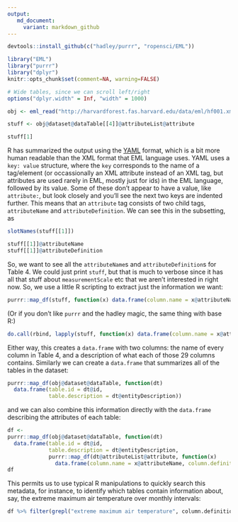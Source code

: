 ```yaml
---
output:
   md_document:
     variant: markdown_github
---
```





```r
devtools::install_github(c("hadley/purrr", "ropensci/EML"))
```

```r
library("EML")
library("purrr")
library("dplyr")
knitr::opts_chunk$set(comment=NA, warning=FALSE)

# Wide tables, since we can scroll left/right
options("dplyr.width" = Inf, "width" = 1000)
```

```r
obj <- eml_read("http://harvardforest.fas.harvard.edu/data/eml/hf001.xml")
```


```r
stuff <- obj@dataset@dataTable[[4]]@attributeList@attribute

stuff[1]
```


R has summarized the output using the [YAML](https://en.wikipedia.org/wiki/YAML) format, which is a bit more human readable than the XML format that EML language uses.  YAML uses a `key: value` structure, where the `key` corresponds to the name of a tag/element (or occassionally an XML attribute instead of an XML tag, but attributes are used rarely in EML, mostly just for ids) in the EML language, followed by its value.  Some of these don't appear to have a value, like `attribute:`, but look closely and you'll see the next two keys are indented further.  This means that an `attribute` tag consists of two child tags, `attributeName` and `attributeDefinition`.  We can see this in the subsetting, as 

```r
slotNames(stuff[[1]])

stuff[[1]]@attributeName
stuff[[1]]@attributeDefinition
```

So, we want to see all the `attributeName`s and `attributeDefinition`s for Table 4.  We could just print `stuff`, but that is much to verbose since it has all that stuff about `measurementScale` etc that we aren't interested in right now.  So, we use a little R scripting to extract just the information we want:

```r
purrr::map_df(stuff, function(x) data.frame(column.name = x@attributeName, definition = x@attributeDefinition))
```

(Or if you don't like `purrr` and the hadley magic, the same thing with base R:)

```r
do.call(rbind, lapply(stuff, function(x) data.frame(column.name = x@attributeName, definition = x@attributeDefinition)))
```

Either way, this creates a `data.frame` with two columns: the name of every column in Table 4, and a description of what each of those 29 columns contains.  Similarly we can create a `data.frame` that summarizes all of the tables in the dataset:

```r
purrr::map_df(obj@dataset@dataTable, function(dt) 
  data.frame(table.id = dt@id,
             table.description = dt@entityDescription))
```

and we can also combine this information directly with the `data.frame` describing the attributes of each table:

```r
df <-
purrr::map_df(obj@dataset@dataTable, function(dt) 
  data.frame(table.id = dt@id,
             table.description = dt@entityDescription, 
             purrr::map_df(dt@attributeList@attribute, function(x) 
               data.frame(column.name = x@attributeName, column.definition = x@attributeDefinition))))
df
```


This permits us to use typical R manipulations to quickly search this metadata, for instance, to identify which tables contain information about, say, the extreme maximum air temperature over monthly intervals:

```r
df %>% filter(grepl("extreme maximum air temperature", column.definition), grepl("monthly", table.description))

```